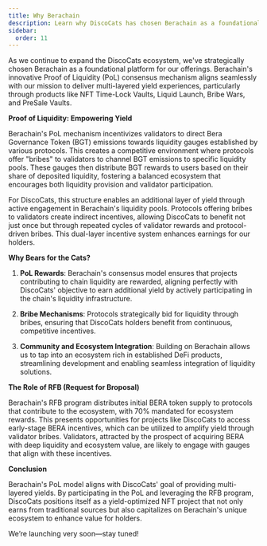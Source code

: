 ```yaml
---
title: Why Berachain
description: Learn why DiscoCats has chosen Berachain as a foundational platform for its ecosystem, leveraging Proof of Liquidity (PoL) to enhance multi-layered yield experiences.
sidebar:
  order: 11
---
```


As we continue to expand the DiscoCats ecosystem, we've strategically chosen Berachain as a foundational platform for our offerings. Berachain's innovative Proof of Liquidity (PoL) consensus mechanism aligns seamlessly with our mission to deliver multi-layered yield experiences, particularly through products like NFT Time-Lock Vaults, Liquid Launch, Bribe Wars, and PreSale Vaults.

**Proof of Liquidity: Empowering Yield**

Berachain's PoL mechanism incentivizes validators to direct Bera Governance Token (BGT) emissions towards liquidity gauges established by various protocols. This creates a competitive environment where protocols offer "bribes" to validators to channel BGT emissions to specific liquidity pools. These gauges then distribute BGT rewards to users based on their share of deposited liquidity, fostering a balanced ecosystem that encourages both liquidity provision and validator participation.

For DiscoCats, this structure enables an additional layer of yield through active engagement in Berachain's liquidity pools. Protocols offering bribes to validators create indirect incentives, allowing DiscoCats to benefit not just once but through repeated cycles of validator rewards and protocol-driven bribes. This dual-layer incentive system enhances earnings for our holders.

**Why Bears for the Cats?**

1. **PoL Rewards**: Berachain's consensus model ensures that projects contributing to chain liquidity are rewarded, aligning perfectly with DiscoCats' objective to earn additional yield by actively participating in the chain's liquidity infrastructure.

2. **Bribe Mechanisms**: Protocols strategically bid for liquidity through bribes, ensuring that DiscoCats holders benefit from continuous, competitive incentives.

3. **Community and Ecosystem Integration**: Building on Berachain allows us to tap into an ecosystem rich in established DeFi products, streamlining development and enabling seamless integration of liquidity solutions.

**The Role of RFB (Request for Broposal)**

Berachain's RFB program distributes initial BERA token supply to protocols that contribute to the ecosystem, with 70% mandated for ecosystem rewards. This presents opportunities for projects like DiscoCats to access early-stage BERA incentives, which can be utilized to amplify yield through validator bribes. Validators, attracted by the prospect of acquiring BERA with deep liquidity and ecosystem value, are likely to engage with gauges that align with these incentives.

**Conclusion**

Berachain's PoL model aligns with DiscoCats' goal of providing multi-layered yields. By participating in the PoL and leveraging the RFB program, DiscoCats positions itself as a yield-optimized NFT project that not only earns from traditional sources but also capitalizes on Berachain's unique ecosystem to enhance value for holders.

We’re launching very soon—stay tuned!
